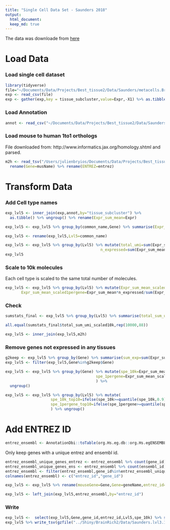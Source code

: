 ```yaml
---
title: "Single Cell Data Set - Saunders 2018"
output: 
  html_document:
  keep_md: true
---
```


The data was downloade from [here](http://dropviz.org)

# Load Data

### Load single cell dataset

```R
library(tidyverse)
file="~/Documents/Data/Projects/Best_tissue2/Data/Saunders/metacells.BrainCellAtlas_Saunders_version_2018.04.01.csv"
exp <- read_csv(file)
exp <- gather(exp,key = tissue_subcluster,value=Expr,-X1) %>% as.tibble() %>% rename(Gene="X1")
```

### Load Annotation

```R
annot <- read_csv("~/Documents/Data/Projects/Best_tissue2/Data/Saunders/annotation.BrainCellAtlas_Saunders_version_2018.04.01.csv") %>% mutate(Lvl5=make.names(tissue_subcluster)) %>% select(-X1) %>% mutate(tissue_class=paste0(tissue,"_",class))
```

### Load mouse to human 1to1 orthologs

File downloaded from: http://www.informatics.jax.org/homology.shtml and parsed.

```R
m2h <- read_tsv("/Users/julienbryios/Documents/Data/Projects/Best_tissue2/Data/m2h.txt",col_types = "iccccc") %>% select(musName,geneName,entrez) %>%
  rename(Gene=musName) %>% rename(ENTREZ=entrez)
```

# Transform Data

### Add Cell type names

```R
exp_lvl5 <- inner_join(exp,annot,by="tissue_subcluster") %>% 
  as.tibble() %>% ungroup() %>% rename(Expr_sum_mean=Expr)
```

```r
exp_lvl5 <- exp_lvl5 %>% group_by(common_name,Gene) %>% summarise(Expr_sum_mean=sum(Expr_sum_mean)) %>% ungroup()
```

```r
exp_lvl5 <- rename(exp_lvl5,Lvl5=common_name)
```

```r
exp_lvl5 <- exp_lvl5 %>% group_by(Lvl5) %>% mutate(total_umi=sum(Expr_sum_mean),
                                          n_expressed=sum(Expr_sum_mean>0))
exp_lvl5
```

### Scale to 10k molecules

Each cell type is scaled to the same total number of molecules. 

```R
exp_lvl5 <- exp_lvl5 %>% group_by(Lvl5) %>% mutate(Expr_sum_mean_scaled10k=Expr_sum_mean*10000/sum(Expr_sum_mean),
       Expr_sum_mean_scaled1pergene=Expr_sum_mean*n_expressed/sum(Expr_sum_mean))
```

### Check 

```r
sumstats_final <- exp_lvl5 %>% group_by(Lvl5) %>% summarise(total_sum_umi_scaled10k=sum(Expr_sum_mean_scaled10k),total_sum_umi_scaled1pergene=sum(Expr_sum_mean_scaled1pergene))
```

```r
all.equal(sumstats_final$total_sum_umi_scaled10k,rep(10000,88))
```

```r
exp_lvl5 <- inner_join(exp_lvl5,m2h)
```

### Remove genes not expressed in any tissues

```r
g2keep <- exp_lvl5 %>% group_by(Gene) %>% summarise(sum_exp=sum(Expr_sum_mean)) %>% filter(sum_exp>0)
exp_lvl5 <- filter(exp_lvl5,Gene%in%g2keep$Gene)
```

```r
exp_lvl5 <- exp_lvl5 %>% group_by(Gene) %>% mutate(spe_10k=Expr_sum_mean_scaled10k/sum(Expr_sum_mean_scaled10k),
                                        spe_1pergene=Expr_sum_mean_scaled1pergene/sum(Expr_sum_mean_scaled1pergene),
                                        ) %>%
  ungroup()
```

```r
exp_lvl5 <- exp_lvl5 %>% group_by(Lvl5) %>% mutate(
                    spe_10k_top10=ifelse(spe_10k>=quantile(spe_10k,0.9),1,0),
                    spe_1pergene_top10=ifelse(spe_1pergene>=quantile(spe_1pergene,0.9),1,0),
                    ) %>% ungroup()
```

# Add ENTREZ ID

```R
entrez_ensembl <- AnnotationDbi::toTable(org.Hs.eg.db::org.Hs.egENSEMBL)
```

Only keep genes with a unique entrez and ensembl id.

```r
entrez_ensembl_unique_genes_entrez <- entrez_ensembl %>% count(gene_id) %>% filter(n==1)
entrez_ensembl_unique_genes_ens <- entrez_ensembl %>% count(ensembl_id) %>% filter(n==1)
entrez_ensembl <- filter(entrez_ensembl,gene_id%in%entrez_ensembl_unique_genes_entrez$gene_id & ensembl_id %in% entrez_ensembl_unique_genes_ens$ensembl_id)
colnames(entrez_ensembl) <- c("entrez_id","gene_id")
```

```r
exp_lvl5 <- exp_lvl5 %>% rename(mouseGene=Gene,Gene=geneName,entrez_id=ENTREZ)
```

```r
exp_lvl5 <- left_join(exp_lvl5,entrez_ensembl,by="entrez_id")
```

### Write

```r
exp_lvl5 <-  select(exp_lvl5,Gene,gene_id,entrez_id,Lvl5,spe_10k) %>% spread(Lvl5,spe_10k)
exp_lvl5 %>% write_tsv(gzfile("../Shiny/BrainRich2/Data/Saunders.lvl3.1to1.norm.txt.gz"))
```